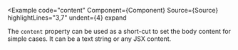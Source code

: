 
<Example
  code="content"
  Component={Component}
  Source={Source}
  highlightLines="3,7"
  undent={4}
  expand
>
  The `content` property can be used as a short-cut to set the body content
  for simple cases.  It can be a text string or any JSX content.
</Example>
